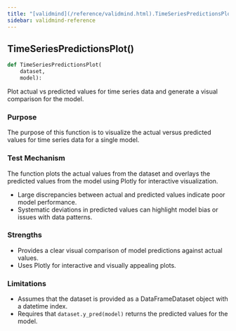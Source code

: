 ```yaml
---
title: "[validmind](/reference/validmind.html).TimeSeriesPredictionsPlot"
sidebar: validmind-reference
---
```


## TimeSeriesPredictionsPlot[()]{.muted}

<!-- function.qmd.jinja2 - function signature -->

```python
def TimeSeriesPredictionsPlot(
    dataset,
    model):
```

Plot actual vs predicted values for time series data and generate a visual comparison for the model.

### Purpose

The purpose of this function is to visualize the actual versus predicted values for time series data for a single model.

### Test Mechanism

The function plots the actual values from the dataset and overlays the predicted values from the model using Plotly for interactive visualization.

- Large discrepancies between actual and predicted values indicate poor model performance.
- Systematic deviations in predicted values can highlight model bias or issues with data patterns.

### Strengths

- Provides a clear visual comparison of model predictions against actual values.
- Uses Plotly for interactive and visually appealing plots.

### Limitations

- Assumes that the dataset is provided as a DataFrameDataset object with a datetime index.
- Requires that `dataset.y_pred(model)` returns the predicted values for the model.
